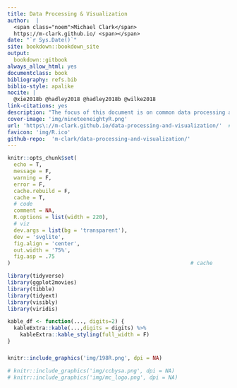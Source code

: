 ```yaml
--- 
title: Data Processing & Visualization
author:  |
  <span class="noem">Michael Clark</span>
  https://m-clark.github.io/ <span></span>
date: "`r Sys.Date()`"
site: bookdown::bookdown_site
output:
  bookdown::gitbook
always_allow_html: yes
documentclass: book
bibliography: refs.bib
biblio-style: apalike
nocite: | 
  @xie2018b @hadley2018 @hadley2018b @wilke2018
link-citations: yes
description: "The focus of this document is on common data processing and exploration techniques in R, especially as a prelude to visualization. The first part of the document will cover data structures, the dplyr and tidyverse packages, which enhance and facilitate the sorts of operations that typically arise when dealing with data, including faster I/O and grouped operations. For visualization, the focus will be on using ggplot2 and other packages that allow for interactivity. In addition, basic programming concepts and techniques are introduced.  Exercises may be found in the document as well.  In addition, the demonstrations of most content in Python is available via Jupyter notebooks."  
cover-image: 'img/nineteeneightyR.png'
url: 'https\://m-clark.github.io/data-processing-and-visualization/'  # evidently the \: is required or you'll get text in the title/toc area
favicon: 'img/R.ico'
github-repo:  'm-clark/data-processing-and-visualization/'
---
```


```r
knitr::opts_chunk$set(
  echo = T,
  message = F,
  warning = F,
  error = F,
  cache.rebuild = F,
  cache = T,
  # code
  comment = NA,
  R.options = list(width = 220),
  # viz
  dev.args = list(bg = 'transparent'),
  dev = 'svglite',
  fig.align = 'center',
  out.width = '75%',
  fig.asp = .75
)                                                         # cache
```


```r
library(tidyverse)
library(ggplot2movies) 
library(tibble)
library(tidyext)
library(visibly)
library(viridis)
```

```r
kable_df <- function(..., digits=2) {
  kableExtra::kable(...,digits = digits) %>% 
    kableExtra::kable_styling(full_width = F)
}
```


##### {-}



```r
knitr::include_graphics('img/198R.png', dpi = NA)
```

```r
# knitr::include_graphics('img/ccbysa.png', dpi = NA)
# knitr::include_graphics('img/mc_logo.png', dpi = NA)
```
